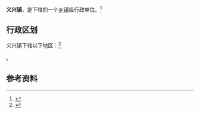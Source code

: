 {{中国乡级行政区|14/07/23/100/000}}

'''义兴镇'''，是{{PRC admin/fullname|14/07/23/100/000|3}}下辖的一个[[乡镇|乡镇]]级行政单位。<ref>{{PRC admin/ref sgc|{{PRC admin/parent|14/07/23/100/000}}}}</ref>

== 行政区划 ==

义兴镇下辖以下地区：<ref>{{PRC admin/ref sgc|14/07/23/100/000}}</ref>

{{PRC admin/children|14/07/23/100/000}}。

== 参考资料 ==

{{reflist}}

{{行政区划小作品}}
{{PRC admin/navcat|14/07/23/100/000}}